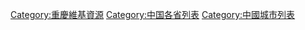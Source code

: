 {{Catnav|頁面分類|地理|地缘经济|大中華地區|重庆}}
{{Catnav|頁面分類|各種主題的頁面分類|按國家分類|各國列表|中國相關列表}}
{{Catnav|頁面分類|列表|各國列表|中國相關列表}}

[[Category:重慶維基資源|Category:重慶維基資源]]
[[Category:中国各省列表|Category:中国各省列表]]
[[Category:中國城市列表|Category:中國城市列表]]